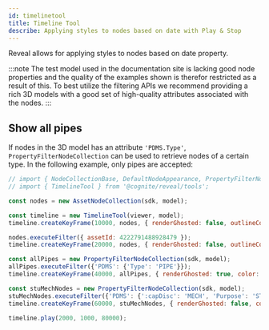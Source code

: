 ```yaml
---
id: timelinetool
title: Timeline Tool
describe: Applying styles to nodes based on date with Play & Stop
---
```



Reveal allows for applying styles to nodes based on date property.


:::note
The test model used in the documentation site is lacking good node properties and the quality of 
the examples shown is therefor restricted as a result of this. To best utilize the filtering APIs 
we recommend providing a rich 3D models with a good set of high-quality attributes associated with 
the nodes.
:::

<DemoWrapper name="Cognite3DViewerDemo" />

## Show all pipes

If nodes in the 3D model has an attribute `'PDMS.Type'`, `PropertyFilterNodeCollection` can be used to
retrieve nodes of a certain type. In the following example, only pipes are accepted:

```js runnable
// import { NodeCollectionBase, DefaultNodeAppearance, PropertyFilterNodeCollection } from '@cognite/reveal';
// import { TimelineTool } from '@cognite/reveal/tools';

const nodes = new AssetNodeCollection(sdk, model);

const timeline = new TimelineTool(viewer, model);
timeline.createKeyFrame(10000, nodes, { renderGhosted: false, outlineColor: NodeOutlineColor.Cyan });

nodes.executeFilter({ assetId: 4222791488928479 });
timeline.createKeyFrame(20000, nodes, { renderGhosted: false, outlineColor: NodeOutlineColor.Orange });

const allPipes = new PropertyFilterNodeCollection(sdk, model);
allPipes.executeFilter({'PDMS': {'Type': 'PIPE'}});
timeline.createKeyFrame(40000, allPipes, { renderGhosted: true, color: [40, 200, 20] });

const stuMechNodes = new PropertyFilterNodeCollection(sdk, model);
stuMechNodes.executeFilter({'PDMS': {':capDisc': 'MECH', 'Purpose': 'STU' }});
timeline.createKeyFrame(60000, stuMechNodes, { renderGhosted: false, color: [80, 100, 120] });

timeline.play(2000, 1000, 80000);
```
